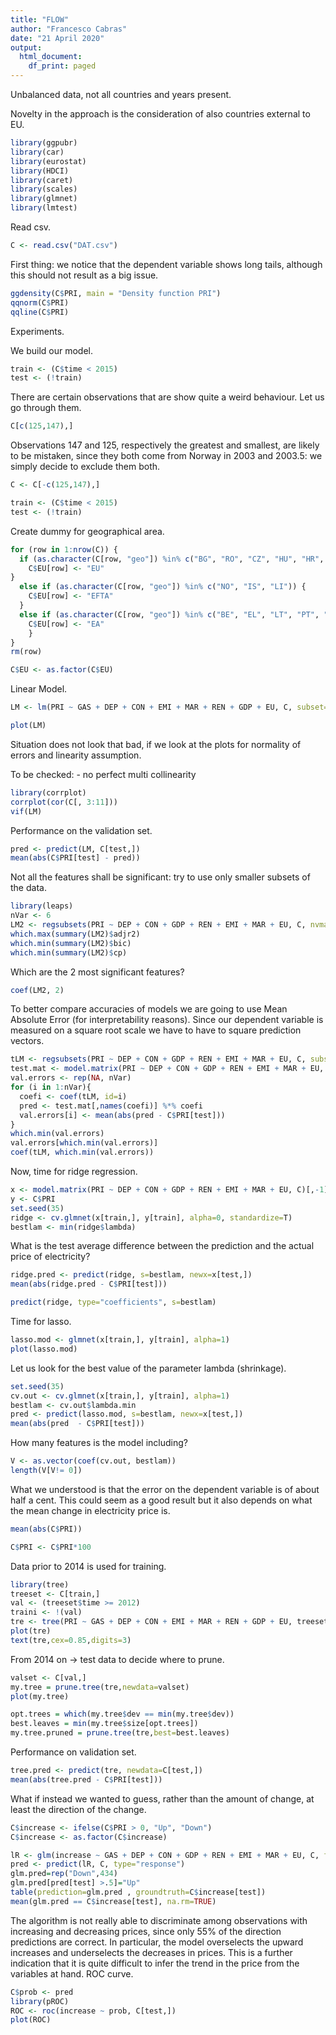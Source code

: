 ```yaml
---
title: "FLOW"
author: "Francesco Cabras"
date: "21 April 2020"
output:
  html_document:
    df_print: paged
---
```


Unbalanced data, not all countries and years present.

Novelty in the approach is the consideration of also countries external to EU.

```r
library(ggpubr)
library(car)
library(eurostat)
library(HDCI)
library(caret)
library(scales)
library(glmnet)
library(lmtest)
```

Read csv.

```r
C <- read.csv("DAT.csv")
```

First thing: we notice that the dependent variable shows long tails, although this should not result as a big issue.

```r
ggdensity(C$PRI, main = "Density function PRI")
qqnorm(C$PRI)
qqline(C$PRI)
```
Experiments.

We build our model.

```r
train <- (C$time < 2015)
test <- (!train)
```

There are certain observations that are show quite a weird behaviour.
Let us go through them. 

```r
C[c(125,147),]
```

Observations 147 and 125, respectively the greatest and smallest, are likely to be mistaken, since they both come from Norway in 2003 and 2003.5: we simply decide to exclude them both.

```r
C <- C[-c(125,147),]

train <- (C$time < 2015)
test <- (!train)
```

Create dummy for geographical area. 

```r
for (row in 1:nrow(C)) {
  if (as.character(C[row, "geo"]) %in% c("BG", "RO", "CZ", "HU", "HR", "SE", "DK", "PL", "UK")) {
    C$EU[row] <- "EU"
}
  else if (as.character(C[row, "geo"]) %in% c("NO", "IS", "LI")) {
    C$EU[row] <- "EFTA"
  }
  else if (as.character(C[row, "geo"]) %in% c("BE", "EL", "LT", "PT", "ES", "LU", "FR", "SI", "MT", "SK", "DE", "IT", "NL", "FI", "EE", "CY", "AT", "IE", "LV")){
    C$EU[row] <- "EA"
    }
}
rm(row)

C$EU <- as.factor(C$EU)
```

Linear Model.

```r
LM <- lm(PRI ~ GAS + DEP + CON + EMI + MAR + REN + GDP + EU, C, subset=train)

plot(LM)
```

Situation does not look that bad, if we look at the plots for normality of errors and linearity assumption.

To be checked:
- no perfect multi collinearity

```r
library(corrplot)
corrplot(cor(C[, 3:11]))
vif(LM)
```

Performance on the validation set. 

```r
pred <- predict(LM, C[test,])
mean(abs(C$PRI[test] - pred))
```

Not all the features shall be significant: try to use only smaller subsets of the data.

```R
library(leaps)
nVar <- 6
LM2 <- regsubsets(PRI ~ DEP + CON + GDP + REN + EMI + MAR + EU, C, nvmax = nVar)
which.max(summary(LM2)$adjr2)
which.min(summary(LM2)$bic)
which.min(summary(LM2)$cp)
```

Which are the 2 most significant features?

```r
coef(LM2, 2)
```

To better compare accuracies of models we are going to use Mean Absolute Error (for interpretability reasons). Since our dependent variable is measured on a square root scale we have to have to square prediction vectors.

```R
tLM <- regsubsets(PRI ~ DEP + CON + GDP + REN + EMI + MAR + EU, C, subset=train, nvmax = nVar)
test.mat <- model.matrix(PRI ~ DEP + CON + GDP + REN + EMI + MAR + EU, data=C[test,])
val.errors <- rep(NA, nVar)
for (i in 1:nVar){
  coefi <- coef(tLM, id=i)
  pred <- test.mat[,names(coefi)] %*% coefi
  val.errors[i] <- mean(abs(pred - C$PRI[test]))
}
which.min(val.errors)
val.errors[which.min(val.errors)]
coef(tLM, which.min(val.errors))
```

Now, time for ridge regression.

```r
x <- model.matrix(PRI ~ DEP + CON + GDP + REN + EMI + MAR + EU, C)[,-1]
y <- C$PRI
set.seed(35)
ridge <- cv.glmnet(x[train,], y[train], alpha=0, standardize=T)
bestlam <- min(ridge$lambda)
```

What is the test average difference between the prediction and the actual price of electricity?

```r
ridge.pred <- predict(ridge, s=bestlam, newx=x[test,])
mean(abs(ridge.pred - C$PRI[test]))
```


```r
predict(ridge, type="coefficients", s=bestlam)
```

Time for lasso.

```r
lasso.mod <- glmnet(x[train,], y[train], alpha=1)
plot(lasso.mod)
```

Let us look for the best value of the parameter lambda (shrinkage).

```r
set.seed(35)
cv.out <- cv.glmnet(x[train,], y[train], alpha=1)
bestlam <- cv.out$lambda.min
pred <- predict(lasso.mod, s=bestlam, newx=x[test,])
mean(abs(pred  - C$PRI[test]))
```

How many features is the model including?

```r
V <- as.vector(coef(cv.out, bestlam))
length(V[V!= 0])
```

What we understood is that the error on the dependent variable is of about half a cent. This could seem as a good result but it also depends on what the mean change in electricity price is.

```r
mean(abs(C$PRI))
```

```r
C$PRI <- C$PRI*100
```

Data prior to 2014 is used for training.

```r
library(tree)
treeset <- C[train,]
val <- (treeset$time >= 2012)
traini <- !(val)
tre <- tree(PRI ~ GAS + DEP + CON + EMI + MAR + REN + GDP + EU, treeset, subset=traini)
plot(tre)
text(tre,cex=0.85,digits=3)
```

From 2014 on -> test data to decide where to prune.

```r
valset <- C[val,]
my.tree = prune.tree(tre,newdata=valset)
plot(my.tree)
```

```r
opt.trees = which(my.tree$dev == min(my.tree$dev))
best.leaves = min(my.tree$size[opt.trees])
my.tree.pruned = prune.tree(tre,best=best.leaves)
```

Performance on validation set.

```r
tree.pred <- predict(tre, newdata=C[test,])
mean(abs(tree.pred - C$PRI[test]))
```

What if instead we wanted to guess, rather than the amount of change, at least the direction of the change.

```r
C$increase <- ifelse(C$PRI > 0, "Up", "Down")
C$increase <- as.factor(C$increase)

lR <- glm(increase ~ GAS + DEP + CON + GDP + REN + EMI + MAR + EU, C, family=binomial, subset=train)
pred <- predict(lR, C, type="response")
glm.pred=rep("Down",434)
glm.pred[pred[test] >.5]="Up"
table(prediction=glm.pred , groundtruth=C$increase[test])
mean(glm.pred == C$increase[test], na.rm=TRUE)
```

The algorithm is not really able to discriminate among observations with increasing and decreasing prices, since only 55% of the direction predictions are correct. In particular, the model overselects the upward increases and underselects the decreases in prices. This is a further indication that it is quite difficult to infer the trend in the price from the variables at hand.
ROC curve.

```r
C$prob <- pred
library(pROC)
ROC <- roc(increase ~ prob, C[test,])
plot(ROC)
```